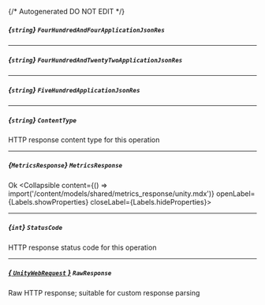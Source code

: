 {/* Autogenerated DO NOT EDIT  */}

##### *{`string`}* `FourHundredAndFourApplicationJsonRes`

---
##### *{`string`}* `FourHundredAndTwentyTwoApplicationJsonRes`

---
##### *{`string`}* `FiveHundredApplicationJsonRes`

---
##### *{`string`}* `ContentType`
HTTP response content type for this operation

---
##### *{`MetricsResponse`}* `MetricsResponse`
Ok
<Collapsible content={() => import('/content/models/shared/metrics_response/unity.mdx')} openLabel={Labels.showProperties} closeLabel={Labels.hideProperties}>
</Collapsible>

---
##### *{`int`}* `StatusCode`
HTTP response status code for this operation

---
##### [*{ `UnityWebRequest` }*](https://docs.unity3d.com/2021.3/Documentation/ScriptReference/Networking.UnityWebRequest.html) `RawResponse`
Raw HTTP response; suitable for custom response parsing


